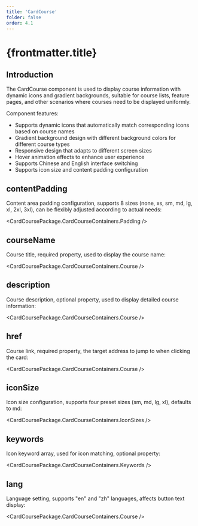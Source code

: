 ```yaml
---
title: 'CardCourse'
folder: false
order: 4.1
---
```



# {frontmatter.title}

## Introduction

The CardCourse component is used to display course information with dynamic icons and gradient backgrounds, suitable for course lists, feature pages, and other scenarios where courses need to be displayed uniformly.

Component features:

- Supports dynamic icons that automatically match corresponding icons based on course names
- Gradient background design with different background colors for different course types
- Responsive design that adapts to different screen sizes
- Hover animation effects to enhance user experience
- Supports Chinese and English interface switching
- Supports icon size and content padding configuration

## contentPadding

Content area padding configuration, supports 8 sizes (none, xs, sm, md, lg, xl, 2xl, 3xl), can be flexibly adjusted according to actual needs:

<CardCoursePackage.CardCourseContainers.Padding />

## courseName

Course title, required property, used to display the course name:

<CardCoursePackage.CardCourseContainers.Course />

## description

Course description, optional property, used to display detailed course information:

<CardCoursePackage.CardCourseContainers.Course />

## href

Course link, required property, the target address to jump to when clicking the card:

<CardCoursePackage.CardCourseContainers.Course />

## iconSize

Icon size configuration, supports four preset sizes (sm, md, lg, xl), defaults to md:

<CardCoursePackage.CardCourseContainers.IconSizes />

## keywords

Icon keyword array, used for icon matching, optional property:

<CardCoursePackage.CardCourseContainers.Keywords />

## lang

Language setting, supports "en" and "zh" languages, affects button text display:

<CardCoursePackage.CardCourseContainers.Course />
